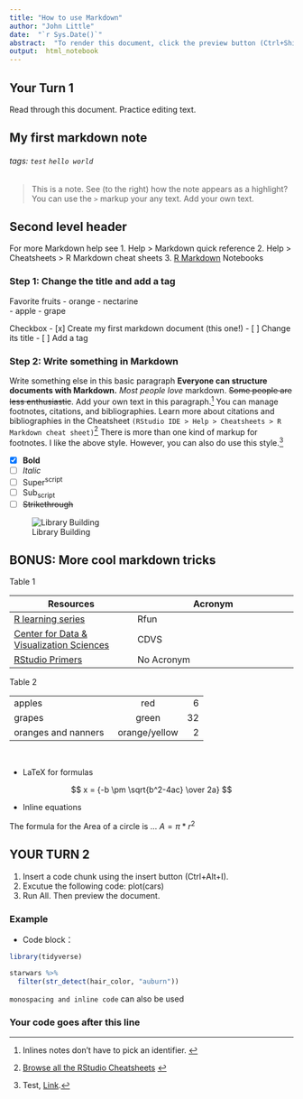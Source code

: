 ```yaml
---
title: "How to use Markdown"
author: "John Little"
date:  "`r Sys.Date()`"
abstract:  "To render this document, click the preview button (Ctrl+Shift+K)"
output:  html_notebook
---
```


## Your Turn 1

Read through this document.  Practice editing text.

## My first markdown note

###### tags: `test` `hello world`

> This is a note.  See (to the right) how the note appears as a highlight?  You can use the `>` markup your any text.
>  Add your own text.  

##  Second level header

For more Markdown help see
1. Help > Markdown quick reference
2. Help > Cheatsheets > R Markdown cheat sheets
3. [R Markdown](http://rmarkdown.rstudio.com) Notebooks

### Step 1: Change the title and add a tag

Favorite fruits
- orange
    - nectarine       
- apple
- grape

Checkbox
- [x] Create my first markdown document (this one!)
- [ ] Change its title
- [ ] Add a tag

### Step 2: Write something in Markdown

Write something else in this basic paragraph
**Everyone can structure documents with Markdown.**   _Most people love_ markdown.  ~~Some people are less enthusiastic~~. Add your own text in this paragraph.^[Inlines notes don't have to pick an identifier. ]  You can manage footnotes, citations, and bibliographies.  Learn more about citations and bibliographies in the Cheatsheet `(RStudio IDE > Help > Cheatsheets > R Markdown cheat sheet)`^[ [Browse all the RStudio Cheatsheets](https://rstudio.com/resources/cheatsheets/) ] There is more than one kind of markup for footnotes.  I like the above style.  However, you can also do use this style.[^footnote]

[^footnote]: Test, [Link](https://google.com).

- [x] **Bold**
- [ ] *Italic*
- [ ] Super^script^
- [ ] Sub~script~
- [ ] ~~Strikethrough~~


![Library Building](http://library.duke.edu/digitalcollections/media/jpg/ua_exhibit/med/bostocklibrary.jpg "Duke University Libraries")


## BONUS: More cool markdown tricks

Table 1  

| Resources          | Acronym                 |
| ------------------ | ----------------------- |
| [R learning series](https://rfun.library.duke.edu)   | Rfun |       
[Center for Data & Visualization Sciences](https://library.duke.edu/data/)  | CDVS   |
| [RStudio Primers](https://Rstudio.cloud/learn/primers) | No Acronym |


Table 2  

 | | 
--- |:---:| ---:  
apples | red |6  
grapes | green | 32  
oranges and nanners &nbsp; | orange/yellow | 2  

 &nbsp;

- LaTeX for formulas

$$
x = {-b \pm \sqrt{b^2-4ac} \over 2a}
$$

- Inline equations

The formula for the Area of a circle is ... $A = \pi*r^{2}$


## YOUR TURN 2

1. Insert a code chunk using the insert button (Ctrl+Alt+I).  
1. Excutue the following code:   plot(cars)
1. Run All.  Then preview the document.

### Example

- Code block：

```r
library(tidyverse)
```


```r
starwars %>%
  filter(str_detect(hair_color, "auburn"))
```

`monospacing and inline code` can also be used

### Your code goes after this line



